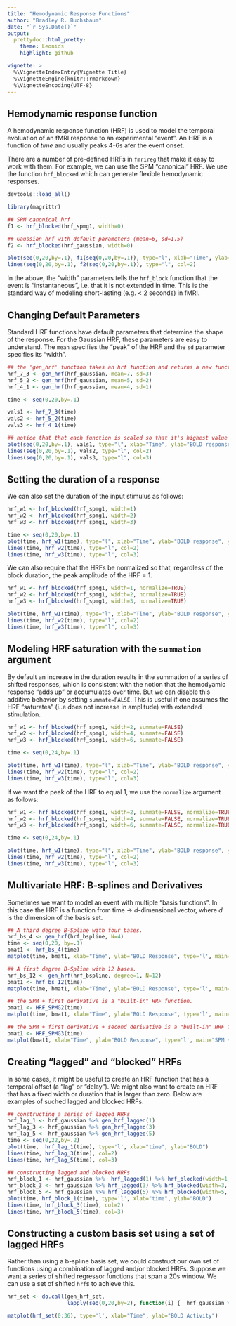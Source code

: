 ```yaml
---
title: "Hemodynamic Response Functions"
author: "Bradley R. Buchsbaum"
date: "`r Sys.Date()`"
output:
  prettydoc::html_pretty:
    theme: Leonids
    highlight: github

vignette: >
  %\VignetteIndexEntry{Vignette Title}
  %\VignetteEngine{knitr::rmarkdown}
  %\VignetteEncoding{UTF-8}
---
```



## Hemodynamic response function

A hemodynamic response function (HRF) is used to model the temporal evoluation of an fMRI response to an experimental "event". An HRF is a function of *time* and usually peaks 4-6s afer the event onset.

There are a number of pre-defined HRFs in `fmrireg` that make it easy to work with them. For example, we can use the SPM "canonical" HRF. We use the function `hrf_blocked` which can generate flexible hemodynamic responses. 

```r
devtools::load_all()
```

```r

library(magrittr)

## SPM canonical hrf
f1 <- hrf_blocked(hrf_spmg1, width=0)

## Gaussian hrf with default parameters (mean=6, sd=1.5)
f2 <- hrf_blocked(hrf_gaussian, width=0) 

plot(seq(0,20,by=.1), f1(seq(0,20,by=.1)), type="l", xlab="Time", ylab="BOLD response", main="Gaussian and SPM Canonical HRF", ylim=c(-.1, .3))
lines(seq(0,20,by=.1), f2(seq(0,20,by=.1)), type="l", col=2)

```

In the above, the "width" parameters tells the `hrf_block` function that the event is "instantaneous", i.e. that it is not extended in time. This is the standard way of modeling short-lasting (e.g. < 2 seconds) in fMRI.

## Changing Default Parameters

Standard HRF functions have default parameters that determine the shape of the response. For the Gaussian HRF, these parameters are easy to understand. The `mean` specifies the "peak" of the HRF and the `sd` parameter specifies its "width". 

```r

## the 'gen_hrf' function takes an hrf function and returns a new function substituting the supplied parameters as arguments.
hrf_7_3 <- gen_hrf(hrf_gaussian, mean=7, sd=3)
hrf_5_2 <- gen_hrf(hrf_gaussian, mean=5, sd=2)
hrf_4_1 <- gen_hrf(hrf_gaussian, mean=4, sd=1)

time <- seq(0,20,by=.1)

vals1 <- hrf_7_3(time)
vals2 <- hrf_5_2(time)
vals3 <- hrf_4_1(time)

## notice that that each function is scaled so that it's highest value = 1.
plot(seq(0,20,by=.1), vals1, type="l", xlab="Time", ylab="BOLD response", ylim=range(c(vals1, vals2, vals3)), main="Three Gaussian HRFs with different parameters")
lines(seq(0,20,by=.1), vals2, type="l", col=2)
lines(seq(0,20,by=.1), vals3, type="l", col=3)

```


## Setting the duration of a response

We can also set the duration of the input stimulus as follows:

```r

hrf_w1 <- hrf_blocked(hrf_spmg1, width=1)
hrf_w2 <- hrf_blocked(hrf_spmg1, width=2)
hrf_w3 <- hrf_blocked(hrf_spmg1, width=3)

time <- seq(0,20,by=.1)
plot(time, hrf_w1(time), type="l", xlab="Time", ylab="BOLD response", ylim=range(0, 6), main="HRFs with Different Durations")
lines(time, hrf_w2(time), type="l", col=2)
lines(time, hrf_w3(time), type="l", col=3)

```

We can also require that the HRFs be normalized so that, regardless of the block duration, the peak amplitude of the HRF = 1.

```r

hrf_w1 <- hrf_blocked(hrf_spmg1, width=1, normalize=TRUE)
hrf_w2 <- hrf_blocked(hrf_spmg1, width=2, normalize=TRUE)
hrf_w3 <- hrf_blocked(hrf_spmg1, width=3, normalize=TRUE)

plot(time, hrf_w1(time), type="l", xlab="Time", ylab="BOLD response", ylim=range(-.2, 1.2), main="HRFs with Different Durations, but normalized")
lines(time, hrf_w2(time), type="l", col=2)
lines(time, hrf_w3(time), type="l", col=3)

```

## Modeling HRF saturation with the `summation` argument

By default an increase in the duration results in the summation of a series of shifted responses, which is consistent with the notion that the hemodyamic response "adds up" or accumulates over time. But we can disable this additive behavior by setting `summate=FALSE`. This is useful if one assumes the HRF "saturates" (i..e does not increase in amplitude) with extended stimulation.


```r

hrf_w1 <- hrf_blocked(hrf_spmg1, width=2, summate=FALSE)
hrf_w2 <- hrf_blocked(hrf_spmg1, width=4, summate=FALSE)
hrf_w3 <- hrf_blocked(hrf_spmg1, width=6, summate=FALSE)

time <- seq(0,24,by=.1)

plot(time, hrf_w1(time), type="l", xlab="Time", ylab="BOLD response", ylim=c(-.1,.25), main="Non-Summating HRFs with Different Durations ")
lines(time, hrf_w2(time), type="l", col=2)
lines(time, hrf_w3(time), type="l", col=3)

```

If we want the peak of the HRF to equal 1, we use the `normalize` argument as follows:

```r

hrf_w1 <- hrf_blocked(hrf_spmg1, width=2, summate=FALSE, normalize=TRUE)
hrf_w2 <- hrf_blocked(hrf_spmg1, width=4, summate=FALSE, normalize=TRUE)
hrf_w3 <- hrf_blocked(hrf_spmg1, width=6, summate=FALSE, normalize=TRUE)

time <- seq(0,24,by=.1)

plot(time, hrf_w1(time), type="l", xlab="Time", ylab="BOLD response", ylim=c(-.1,1.1), main="Normalized and Non-Summating HRFs with Different Durations ")
lines(time, hrf_w2(time), type="l", col=2)
lines(time, hrf_w3(time), type="l", col=3)

```


## Multivariate HRF: B-splines and Derivatives

Sometimes we want to model an event with multiple "basis functions". In this case the HRF is a function from time -> *d*-dimensional vector, where *d* is the dimension of the basis set. 

```r

## A third degree B-Spline with four bases.
hrf_bs_4 <- gen_hrf(hrf_bspline, N=4)
time <- seq(0,20, by=.1)
bmat1 <- hrf_bs_4(time)
matplot(time, bmat1, xlab="Time", ylab="BOLD Response", type='l', main="Bspline HRF basis set (N=4)")

## A first degree B-Spline with 12 bases.
hrf_bs_12 <- gen_hrf(hrf_bspline, degree=1, N=12)
bmat1 <- hrf_bs_12(time)
matplot(time, bmat1, xlab="Time", ylab="BOLD Response", type='l', main="Bspline HRF basis set (N=12)")

## the SPM + first derivative is a "built-in" HRF function.
bmat1 <- HRF_SPMG2(time)
matplot(time, bmat1, xlab="Time", ylab="BOLD Response", type='l', main="SPM + first derivative")

## the SPM + first derivative + second derivative is a "built-in" HRF function.
bmat1 <- HRF_SPMG3(time)
matplot(bmat1, xlab="Time", ylab="BOLD Response", type='l', main="SPM + 1st and 2nd derivative")

```


## Creating "lagged" and "blocked" HRFs

In some cases, it might be useful to create an HRF function that has a temporal offset (a "lag" or "delay"). We might also want to create an HRF that has a fixed width or duration that is larger than zero. Below are examples of suched lagged and blocked HRFs.


```r

## constructing a series of lagged HRFs
hrf_lag_1 <- hrf_gaussian %>% gen_hrf_lagged(1) 
hrf_lag_3 <- hrf_gaussian %>% gen_hrf_lagged(3)
hrf_lag_5 <- hrf_gaussian %>% gen_hrf_lagged(5) 
time <- seq(0,22,by=.2)
plot(time,  hrf_lag_1(time), type='l', xlab="time", ylab="BOLD")
lines(time, hrf_lag_3(time), col=2)
lines(time, hrf_lag_5(time), col=3)

## constructing lagged and blocked HRFs
hrf_block_1 <- hrf_gaussian %>%  hrf_lagged(1) %>% hrf_blocked(width=1, normalize=TRUE)
hrf_block_3 <- hrf_gaussian %>% hrf_lagged(3) %>% hrf_blocked(width=3, normalize=TRUE)
hrf_block_5 <- hrf_gaussian %>% hrf_lagged(5) %>% hrf_blocked(width=5, normalize=TRUE) 
plot(time, hrf_block_1(time), type='l', xlab="time", ylab="BOLD")
lines(time, hrf_block_3(time), col=2)
lines(time, hrf_block_5(time), col=3)


```

## Constructing a custom basis set using a set of lagged HRFs

Rather than using a b-spline basis set, we could construct our own set of functions using a combination of lagged and/or blocked HRFs. Suppose we want a series of shifted regressor functions that span a 20s window. We can use a set of shifted `hrf`s to achieve this.


```r

hrf_set <- do.call(gen_hrf_set,
                   lapply(seq(0,20,by=2), function(i) {  hrf_gaussian %>% hrf_lagged(i) }))

matplot(hrf_set(0:36), type='l', xlab="Time", ylab="BOLD Activity")

```


